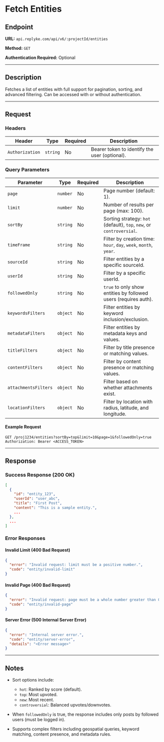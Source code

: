 # Fetch Entities

## Endpoint

**URL:** `api.replyke.com/api/v6/:projectId/entities`

**Method:** `GET`

**Authentication Required:** Optional

---

## Description

Fetches a list of entities with full support for pagination, sorting, and advanced filtering. Can be accessed with or without authentication.

---

## Request

### Headers

| Header          | Type     | Required | Description                                   |
| --------------- | -------- | -------- | --------------------------------------------- |
| `Authorization` | `string` | No       | Bearer token to identify the user (optional). |

### Query Parameters

| Parameter            | Type     | Required | Description                                                          |
| -------------------- | -------- | -------- | -------------------------------------------------------------------- |
| `page`               | `number` | No       | Page number (default: 1).                                            |
| `limit`              | `number` | No       | Number of results per page (max: 100).                               |
| `sortBy`             | `string` | No       | Sorting strategy: `hot` (default), `top`, `new`, or `controversial`. |
| `timeFrame`          | `string` | No       | Filter by creation time: `hour`, `day`, `week`, `month`, `year`.     |
| `sourceId`           | `string` | No       | Filter entities by a specific sourceId.                              |
| `userId`             | `string` | No       | Filter by a specific userId.                                         |
| `followedOnly`       | `string` | No       | `true` to only show entities by followed users (requires auth).      |
| `keywordsFilters`    | `object` | No       | Filter entities by keyword inclusion/exclusion.                      |
| `metadataFilters`    | `object` | No       | Filter entities by metadata keys and values.                         |
| `titleFilters`       | `object` | No       | Filter by title presence or matching values.                         |
| `contentFilters`     | `object` | No       | Filter by content presence or matching values.                       |
| `attachmentsFilters` | `object` | No       | Filter based on whether attachments exist.                           |
| `locationFilters`    | `object` | No       | Filter by location with radius, latitude, and longitude.             |

#### Example Request

```http
GET /proj1234/entities?sortBy=top&limit=10&page=1&followedOnly=true
Authorization: Bearer <ACCESS_TOKEN>
```

---

## Response

### Success Response (200 OK)

```json
[
  {
    "id": "entity_123",
    "userId": "user_abc",
    "title": "First Post",
    "content": "This is a sample entity.",
    ...
  },
  ...
]
```

### Error Responses

#### Invalid Limit (400 Bad Request)

```json
{
  "error": "Invalid request: limit must be a positive number.",
  "code": "entity/invalid-limit"
}
```

#### Invalid Page (400 Bad Request)

```json
{
  "error": "Invalid request: page must be a whole number greater than 0.",
  "code": "entity/invalid-page"
}
```

#### Server Error (500 Internal Server Error)

```json
{
  "error": "Internal server error.",
  "code": "entity/server-error",
  "details": "<Error message>"
}
```

---

## Notes

- Sort options include:

  - `hot`: Ranked by score (default).
  - `top`: Most upvoted.
  - `new`: Most recent.
  - `controversial`: Balanced upvotes/downvotes.

- When `followedOnly` is true, the response includes only posts by followed users (must be logged in).
- Supports complex filters including geospatial queries, keyword matching, content presence, and metadata rules.
